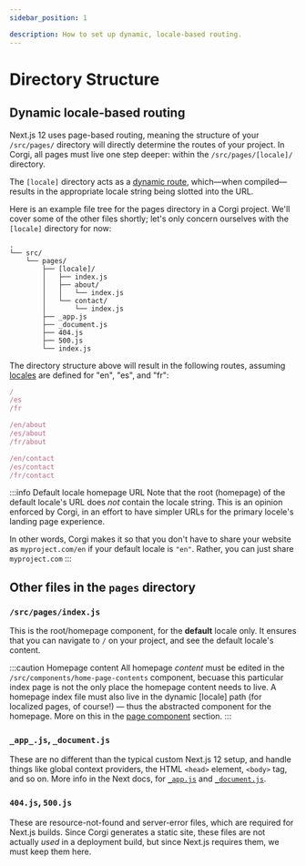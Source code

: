 ```yaml
---
sidebar_position: 1

description: How to set up dynamic, locale-based routing.
---
```


# Directory Structure

## Dynamic locale-based routing

Next.js 12 uses page-based routing, meaning the structure of your `/src/pages/` directory will directly determine the routes of your project. In Corgi, all pages must live one step deeper: within the `/src/pages/[locale]/` directory.

The `[locale]` directory acts as a [dynamic route](https://nextjs.org/docs/routing/dynamic-routes), which—when compiled—results in the appropriate locale string being slotted into the URL.

Here is an example file tree for the pages directory in a Corgi project. We'll cover some of the other files shortly; let's only concern ourselves with the `[locale]` directory for now:

```
.
└── src/
    └── pages/
        ├── [locale]/
        │   ├── index.js
        │   ├── about/
        │   │   └── index.js
        │   └── contact/
        │       └── index.js
        ├── _app.js
        ├── _document.js
        ├── 404.js
        ├── 500.js
        └── index.js
```

The directory structure above will result in the following routes, assuming [locales](../category/localization) are defined for "en", "es", and "fr":

```js title="Page routes"
/
/es
/fr

/en/about
/es/about
/fr/about

/en/contact
/es/contact
/fr/contact
```

:::info Default locale homepage URL
Note that the root (homepage) of the default locale's URL does _not_ contain the locale string. This is an opinion enforced by Corgi, in an effort to have simpler URLs for the primary locele's landing page experience.

In other words, Corgi makes it so that you don't have to share your website as `myproject.com/en` if your default locale is `"en"`. Rather, you can just share `myproject.com`
:::

## Other files in the `pages` directory

### `/src/pages/index.js`

This is the root/homepage component, for the **default** locale only. It ensures that you can navigate to `/` on your project, and see the default locale's content.

:::caution Homepage content
All homepage _content_ must be edited in the `/src/components/home-page-contents` component, becuase this particular index page is not the only place the homepage content needs to live. A homepage index file must also live in the dynamic [locale] path (for localized pages, of course!) — thus the abstracted component for the homepage. More on this in the [page component](./page-components#homepage-specifics) section.
:::

### `_app_.js`, `_document.js`

These are no different than the typical custom Next.js 12 setup, and handle things like global context providers, the HTML `<head>` element, `<body>` tag, and so on. More info in the Next docs, for [`_app.js`](https://nextjs.org/docs/advanced-features/custom-app) and [`_document.js`](https://nextjs.org/docs/advanced-features/custom-document).

### `404.js`, `500.js`

These are resource-not-found and server-error files, which are required for Next.js builds. Since Corgi generates a static site, these files are not actually _used_ in a deployment build, but since Next.js requires them, we must keep them here.
